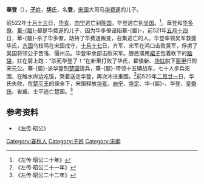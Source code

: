 {{Infobox 先秦人物
|名称= 華登
|图像=
|图说=
|姓=[[子姓|子]]
|氏=[[华氏_(宋国)|华]]
|名=登
|字=
|别名=
|别字=
|谥号=
|时代=春秋时期
|国家=宋国
|身份=
|出生=
|逝世=
|在位=
|父=[[华费遂|华费遂]]
|母=
|正妻=
|妾=
|子女=
|太子=
}}
'''華登'''（{{bd|？||？||catIdx=H华}}），[[子姓|'''子'''姓]]，[[华氏_(宋国)|'''华'''氏]]，名'''登'''，[[宋国|宋国]]大司马[[华费遂|华费遂]]的儿子。

前522年[[十月十三|十月十三]]日，[[华亥|华亥]]、[[向宁|向宁]]逃亡到[[陈国|陈国]]，华登逃亡到[[吴国|吴国]]。<ref>《左传·昭公二十年》</ref>。華登和[[华多僚|华多僚]]、[[華貙|華-{貙}-]]都是华费遂的儿子，因为华多僚诬陷華-{貙}-，前521年[[五月十四|五月十四]]日，華-{貙}-杀了华多僚，劫持了华费遂叛变，召集逃亡的人。华登率领吴军救援华氏，[[齐国|齐国]]乌枝鸣在宋国戍守，[[十月十七|十月十七]]日，齐军、宋军在鸿口击败吴军，俘虏了吴国将领公子苦雂、偃州员。华登率余部击败宋军。厨邑濮用[[裙子|裙子]]包着砍下的[[脑袋|脑袋]]，扛在肩上跑：“杀死华登了！”在新里打败了华氏，翟偻新、[[华妵|华妵]]脱下[[盔甲|盔甲]]归附宋元公。華-{貙}-派华登到[[楚国|楚国]]请兵，華-{貙}-带领十五辆战车，七十人步兵突围，在睢水岸边吃饭，哭着送走华登，再次冲进重围。<ref>《左传·昭公二十一年》</ref>前520年[[二月廿一|二月廿一]]日，华氏失败，在[[楚平王|楚平王]]的保全下，宋国释放[[华亥|华亥]]、[[向宁|向宁]]、[[华定|华定]]、华-{貙}-、华登、[[皇奄伤|皇奄伤]]、省臧、士平逃亡楚国。<ref>《左传·昭公二十二年》</ref>

== 参考资料 ==
<references/>
*《[[左传|左传]]·昭公》

[[Category:春秋人|Category:春秋人]]
[[Category:子姓|Category:子姓]]
[[Category:宋卿|Category:宋卿]]